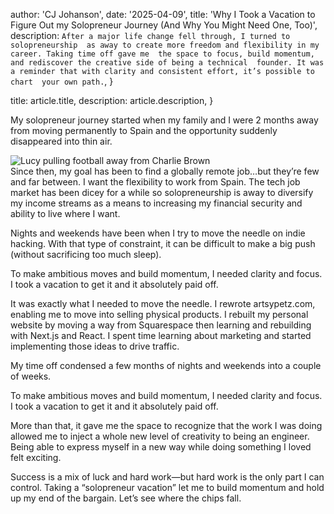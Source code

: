 
  author: 'CJ Johanson',
  date: '2025-04-09',
  title: 'Why I Took a Vacation to Figure Out my Solopreneur Journey (And Why You Might Need One, Too)',
  description: `After a major life change fell through, I turned to solopreneurship 
  as away to create more freedom and flexibility in my career. Taking time off gave me 
  the space to focus, build momentum, and rediscover the creative side of being a technical 
  founder. It was a reminder that with clarity and consistent effort, it’s possible to chart 
  your own path.`,
}

  title: article.title,
  description: article.description,
}


My solopreneur journey started when my family and I were 2 months away from moving permanently to Spain 
and the opportunity suddenly disappeared into thin air.

<div className="flex justify-center">
  <Image
    src={charlie_brown}
    alt="Lucy pulling football away from Charlie Brown"
  />
</div>
Since then, my goal has been to find a globally remote job…but they’re few and far between. 
I want the flexibility to work from Spain. The tech job market has been dicey for a 
while so solopreneurship is away to diversify my income streams as a means to increasing 
my financial security and ability to live where I want.

Nights and weekends have been when I try to move the needle on indie hacking. With that type 
of constraint, it can be difficult to make a big push (without sacrificing too much sleep).

To make ambitious moves and build momentum, I needed clarity and focus. I took a vacation 
to get it and it absolutely paid off.

It was exactly what I needed to move the needle. I rewrote artsypetz.com, 
enabling me to move into selling physical products. I rebuilt my personal website by moving a
way from Squarespace then learning and rebuilding with Next.js and React. I spent time learning 
about marketing and started implementing those ideas to drive traffic.

My time off condensed a few months of nights and weekends into a couple of weeks.

<PullQuote>To make ambitious moves and build momentum, I needed clarity and focus. I took a vacation 
to get it and it absolutely paid off.</PullQuote>

More than that, it gave me the space to recognize that the work I was doing allowed me to inject 
a whole new level of creativity to being an engineer. Being able to express myself in a new way while 
doing something I loved felt exciting.

Success is a mix of luck and hard work—but hard work is the only part I can control. 
Taking a “solopreneur vacation” let me to build momentum and hold up my end of the bargain. 
Let’s see where the chips fall.
